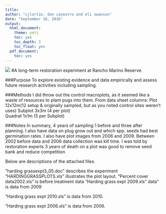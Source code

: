 ```yaml
---
title:
author: "cjlortie. don canestro and eli swanson"
date: "September 16, 2016"
output:
  html_document:
    theme: yeti
    toc: yes
    toc_depth: 3
    toc_float: yes
  pdf_document:
    toc: yes
---
```


![](./setup.jpg)
#A long-term restoration experiment at Rancho Marino Reserve.

###Purpose
To explore existing evidence and data empirically and assess future research activities including sampling.

###Methods
I did throw out the control macroplots, as it seemed like a waste of resources to plant pugs into them.
From data sheet columns:
Plot   12x12m(12 setup & originally sampled, but as you noted control sites weren't uses) 
Subplot 3x3m (4 per plot)  
Quadrat 1x1m (5 per Subplot) 

###Notes
In summary, 4 years of sampling 1 before and three after planning.
I also have data on plug grow out and which spp. seeds had best germination rates.
I also have plot images from 2006 and 2009.
Between 2002 before data and 2006 data collection was kill time.  I was told by restoration experts 3 years of death on a plot was good to remove seed bank and reduce competition

Below are descriptions of the attached files.

"harding grassexpt3_05.doc"   describes the experiment
"HARDINGGRASSPLOTS.xls" illustrates the plot layout.
"Percent cover data2002.xls"  is before treatment data
"Harding grass expt 2009.xls" data" is data from 2009

"Harding grass expt 2010.xls" is data from 2010.

"Harding grass expt 2006.xls" is data from 2006.
